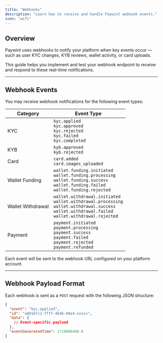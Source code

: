 ```yaml
---
title: "Webhooks"
description: "Learn how to receive and handle Paywint webhook events."
icon: "wifi"
---
```


## Overview

Paywint uses webhooks to notify your platform when key events occur — such as user KYC changes, KYB reviews, wallet activity, or card uploads.

This guide helps you implement and test your webhook endpoint to receive and respond to these real-time notifications.

---

## Webhook Events

You may receive webhook notifications for the following event types:

| Category | Event Type |
|----------|------------|
| KYC | `kyc.applied`<br />`kyc.approved`<br />`kyc.rejected`<br />`kyc.failed`<br />`kyc.completed` |
| KYB | `kyb.approved`<br />`kyb.rejected` |
| Card | `card.added`<br />`card.images_uploaded` |
| Wallet Funding | `wallet.funding.initiated`<br />`wallet.funding.processing`<br />`wallet.funding.success`<br />`wallet.funding.failed`<br />`wallet.funding.rejected` |
| Wallet Withdrawal | `wallet.withdrawal.initiated`<br />`wallet.withdrawal.processing`<br />`wallet.withdrawal.success`<br />`wallet.withdrawal.failed`<br />`wallet.withdrawal.rejected` |
| Payment | `payment.initiated`<br />`payment.processing`<br />`payment.success`<br />`payment.failed`<br />`payment.rejected`<br />`payment.refunded` |

Each event will be sent to the webhook URL configured on your platform account.

---

## Webhook Payload Format

Each webhook is sent as a `POST` request with the following JSON structure:

```json
{
  "event": "kyc.applied",
  "id": "a891bfc2-ffff-464b-89e4-xxxxx",
  "data": {
    // Event-specific payload
  },
  "eventGeneratedTime": 1718006400.0
}
